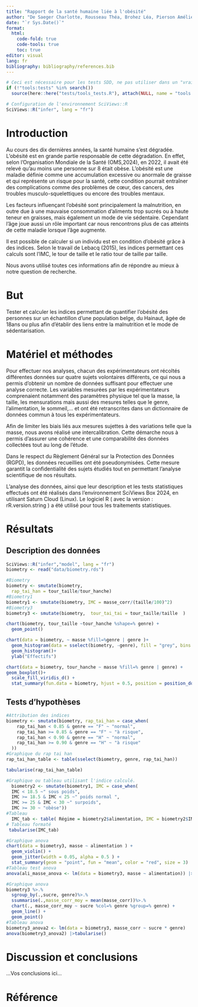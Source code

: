 ```yaml
---
title: "Rapport de la santé humaine liée à l'obésité"
author: "De Saeger Charlotte, Rousseau Théa, Brohez Léa, Pierson Amélie"
date: "`r Sys.Date()`"
format:
  html:
    code-fold: true
    code-tools: true
    toc: true
editor: visual
lang: fr
bibliography: bibliography/references.bib
---
```


<!--% Complétez l'entête en définissant un titre qui soit représentatif de votre travail. Indiquez aussi les noms des auteurs. -->

<!--# Dans les différentes sections, vous trouverez des indicateurs "...Vos XXX ici..." Vous devez bien sûr REMPLACER ces indicateurs par votre propre texte. Ne les laissez pas dans votre version finale du document. Vous devez travailler dans le même document (pas question de faire un document séparé par étudiant). Gérez les conflits éventuels. -->

```r
# Ceci est nécessaire pour les tests SDD, ne pas utiliser dans un "vrai" projet
if (!"tools:tests" %in% search())
  source(here::here("tests/tools_tests.R"), attach(NULL, name = "tools:tests"))

# Configuration de l'environnement SciViews::R
SciViews::R("infer", lang = "fr")
```

# Introduction

<!--% Sur base de la bibliographie (lecture de l'article fourni et de vos propres recherches sur Internet), rédigez une introduction du sujet en 3 à 4 paragraphes. Cette introduction doit guider le lecteur vers votre but. Vous devez citer vos sources, c'est-à-dire qu’il faut indiquer au minimum la référence bibliographique fournie de manière correcte (inspirez-vous de ce qui est indiqué dans le bloc-notes, mais reformulez : un simple copier-coller de l'introduction du bloc-notes n'est PAS considéré comme l'exercice réalisé !) -->

<!--# Ce projet porte sur la santé humaine liée à l'obésité, à la façon de se nourrir et aux activités réalisées (plus ou moins sédentaire ou actif) ... Réalisez des recherches bibliographiques afin d'avoir une vision précise de la thématique. Existe-t-il des indicateurs calculables pour quantifier l'état de santé d'un individu, par exemple ? Naturellement, ces indicateurs doivent être calculables sur bases des variables mesurées dans votre jeu de données. Focalisez-vous donc sur ces variables-là. -->

Au cours des dix dernières années, la santé humaine s'est dégradée. L'obésité est en grande partie responsable de cette dégradation. En effet, selon l'Organisation Mondiale de la Santé (OMS,2024), en 2022, il avait été relevé qu'au moins une personne sur 8 était obèse. L'obésité est une maladie définie comme une accumulation excessive ou anormale de graisse et qui représente un risque pour la santé, cette condition pourrait entraîner des complications comme des problèmes de cœur, des cancers, des troubles musculo-squelettiques ou encore des troubles mentaux.

Les facteurs influençant l'obésité sont principalement la malnutrition, en outre due à une mauvaise consommation d'aliments trop sucrés ou à haute teneur en graisses, mais également un mode de vie sédentaire. Cependant l'âge joue aussi un rôle important car nous rencontrons plus de cas atteints de cette maladie lorsque l'âge augmente.

Il est possible de calculer si un individu est en condition d'obésité grâce à des indices. Selon le travail de Lebacq (2015), les indices permettant ces calculs sont l'IMC, le tour de taille et le ratio tour de taille par taille.

Nous avons utilisé toutes ces informations afin de répondre au mieux à notre question de recherche.

# But

<!--% Formulez ici de façon concise et précise votre question de recherche en 1 à 2 phrases. -->

Tester et calculer les indices permettant de quantifier l'obésité des personnes sur un échantillon d'une population belge, du Hainaut, âgée de 18ans ou plus afin d'établir des liens entre la malnutrition et le mode de sédentarisation.

# Matériel et méthodes

<!--% Cette section doit comprendre une explication technique sur les mesures effectuées et sur le protocole relatif à l'acquisition des données en 3 à 4 paragraphes. Vous ajouterez aussi un paragraphe qui détaille les outils logiciels et statistiques utilisés (logiciels et versions des logiciels). Un simple copier-coller du matériel et méthodes du bloc-notes ne sera PAS considéré comme acceptable. -->

Pour effectuer nos analyses, chacun des expérimentateurs ont récoltés différentes données sur quatre sujets volontaires différents, ce qui nous a permis d'obtenir un nombre de données suffisant pour effectuer une analyse correcte. Les variables mesurées par les expérimentateurs comprenaient notamment des paramètres physique tel que la masse, la taille, les mensurations mais aussi des mesures telles que le genre, l'alimentation, le sommeil,... et ont été retranscrites dans un dictionnaire de données commun à tous les expérimentateurs.

Afin de limiter les biais liés aux mesures sujettes à des variations telle que la masse, nous avons réalisé une intercalibration. Cette démarche nous à permis d'assurer une cohérence et une comparabilité des données collectées tout au long de l'étude.

Dans le respect du Règlement Général sur la Protection des Données (RGPD), les données recueillies ont été pseudonymisées. Cette mesure garantit la confidentialité des sujets étudiés tout en permettant l'analyse scientifique de nos résultats.

L'analyse des données, ainsi que leur description et les tests statistiques effectués ont été réalisés dans l'environnement SciViews Box 2024, en utilisant Saturn Cloud (Linux). Le logiciel R ( avec la version : rR.version.string ) a été utilisé pour tous les traitements statistiques.

# Résultats

## Description des données

<!--% Extrayez les quelques éléments les plus pertinents (3 à 5) de votre document `human_notebook.qmd` pour décrire les données de manière cohérente par rapport au but. Reprenez les interprétations en les reformulant de manière concise pour former un texte qui se lit en continu (donc un texte plus construit que ce que vous avez indiqué dans le bloc-notes). -->

<!--# N'oubliez pas que ce document doit pouvoir compiler indépendamment du reste. Cela implique que vous ajoutiez un chunk d'importation des données et que vous recalculiez tout ce qui doit l'être... Par contre, un simple copier-coller de toute la partie résultats du bloc-notes ne sera pas considéré comme un travail réalisé : vous devez sélectionner, et éventuellement remanier un peu le code, pour ne conserver que ce qui est utile ici. -->

```r
SciViews::R("infer","model", lang = "fr")
biometry <- read("data/biometry.rds")
```

```r
#Biometry
biometry <- smutate(biometry, 
  rap_tai_han = tour_taille/tour_hanche)
#Biometry1
biometry1 <- smutate(biometry, IMC = masse_corr/(taille/100)^2)
#Biometry3
biometry3 <- smutate(biometry,  tour_tai_tai = tour_taille/taille  )
```

```r
chart(biometry, tour_taille ~tour_hanche %shape=% genre) +
  geom_point()
```

```r
chart(data = biometry, ~ masse %fill=%genre | genre )+
  geom_histogram(data = sselect(biometry, -genre), fill = "grey", bins = 35)+
  geom_histogram()+
  ylab("Effectifs")
```

```r
chart(data = biometry, tour_hanche ~ masse %fill=% genre | genre) +
geom_boxplot()+
  scale_fill_viridis_d() +
  stat_summary(fun.data = biometry, hjust = 0.5, position = position_dodge(0.75))
```

## Tests d'hypothèses

<!--% Sélectionnez les 4 tests d'hypothèses les plus pertinents depuis `human_notebook.qmd`, ainsi bien sûr que les calculs des indices nécessaires que vous placerez juste au-dessus de vos tests. Ces tests doivent répondre à votre question de recherche (le but). Reformulez les interprétations pour former un texte qui se lit en continu. -->

```r
#Attribution des indices
biometry <- smutate(biometry, rap_tai_han = case_when(
    rap_tai_han < 0.85 & genre == "F" ~ "normal",
    rap_tai_han >= 0.85 & genre == "F" ~ "à risque",
    rap_tai_han < 0.90 & genre == "H" ~ "normal",
    rap_tai_han >= 0.90 & genre == "H" ~ "à risque"
  ))
#Graphique du rap tai han
rap_tai_han_table <- table(sselect(biometry, genre, rap_tai_han))

tabularise(rap_tai_han_table)
```

```r
#Graphique ou tableau utilisant l'indice calculé.
  biometry2 <- smutate(biometry1, IMC = case_when(
  IMC < 18.5 ~" sous poids",
  IMC >= 18.5 & IMC < 25 ~" poids normal ",
  IMC >= 25 & IMC < 30 ~" surpoids",
  IMC >= 30 ~ "obèse"))
#Tableau 
  IMC_tab <- table( Régime = biometry2$alimentation, IMC = biometry2$IMC )
# Tableau formaté
 tabularise(IMC_tab)
```

```r
#Graphique anova
chart(data = biometry3, masse ~ alimentation ) +
  geom_violin() +
  geom_jitter(width = 0.05, alpha = 0.5 ) + 
  stat_summary(geom = "point", fun = "mean", color = "red", size = 3)
#Tableau test anova
anova(ali_masse_anova <- lm(data = biometry3, masse ~ alimentation)) |> tabularise()
```

```r
#Graphique anova
biometry3 %>.%
  sgroup_by(.,sucre, genre)%>.%
  ssummarise(.,masse_corr_moy = mean(masse_corr))%>.%
  chart(., masse_corr_moy ~ sucre %col=% genre %group=% genre) +
  geom_line() +
  geom_point()
#Tableau anova
biometry3_anova2 <- lm(data = biometry3, masse_corr ~ sucre * genre)
anova(biometry3_anova2) |>tabularise()
```

# Discussion et conclusions

<!--% Reprenez les résultats obtenus, discutez-les d'un point de vue biologique en 4 à 5 paragraphes et concluez votre travail. Vous pouvez les mettre également en relation avec vos recherches bibliographiques dans cette section. -->

...Vos conclusions ici...

<!--# Important : ce document doit compiler SANS ERREURS avec le bouton 'Rendu' sinon le travail sera sanctionné lourdement. La compilation du document Quarto est maintenant considérée comme acquise. -->

# Référence

<!--% N'indiquez rien ci-dessous. Quarto se chargera de rajouter vos références bibliographiques automatiquement. -->
